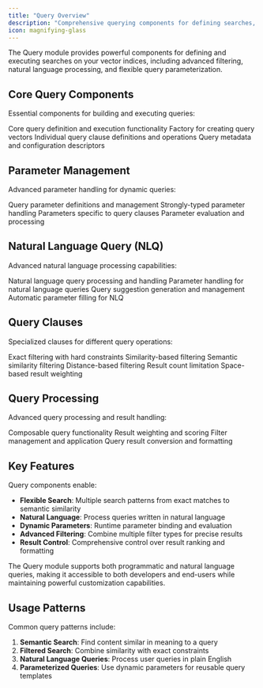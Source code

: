 ```yaml
---
title: "Query Overview"
description: "Comprehensive querying components for defining searches, filters, and natural language queries on vector indices"
icon: magnifying-glass
---
```


The Query module provides powerful components for defining and executing searches on your vector indices, including advanced filtering, natural language processing, and flexible query parameterization.

## Core Query Components

Essential components for building and executing queries:

<CardGroup cols={2}>
  <Card 
    title="Query" 
    icon="magnifying-glass" 
    href="/reference/dsl/query/query"
  >
    Core query definition and execution functionality
  </Card>
  <Card 
    title="Query Vector Factory" 
    icon="industry" 
    href="/reference/dsl/query/query_vector_factory"
  >
    Factory for creating query vectors
  </Card>
  <Card 
    title="Query Clause" 
    icon="list-check" 
    href="/reference/dsl/query/query_clause"
  >
    Individual query clause definitions and operations
  </Card>
  <Card 
    title="Query Descriptor" 
    icon="file-text" 
    href="/reference/dsl/query/query_descriptor"
  >
    Query metadata and configuration descriptors
  </Card>
</CardGroup>

## Parameter Management

Advanced parameter handling for dynamic queries:

<CardGroup cols={2}>
  <Card 
    title="Parameters" 
    icon="sliders" 
    href="/reference/dsl/query/param"
  >
    Query parameter definitions and management
  </Card>
  <Card 
    title="Typed Parameters" 
    icon="check-double" 
    href="/reference/dsl/query/typed_param"
  >
    Strongly-typed parameter handling
  </Card>
  <Card 
    title="Clause Parameters" 
    icon="gear" 
    href="/reference/dsl/query/clause_params"
  >
    Parameters specific to query clauses
  </Card>
  <Card 
    title="Parameter Evaluator" 
    icon="calculator" 
    href="/reference/dsl/query/param_evaluator"
  >
    Parameter evaluation and processing
  </Card>
</CardGroup>

## Natural Language Query (NLQ)

Advanced natural language processing capabilities:

<CardGroup cols={2}>
  <Card 
    title="NLQ Handler" 
    icon="comments" 
    href="/reference/dsl/query/nlq/nlq_handler"
  >
    Natural language query processing and handling
  </Card>
  <Card 
    title="NLQ Parameter Handler" 
    icon="wand-magic-sparkles" 
    href="/reference/dsl/query/natural_language_query_param_handler"
  >
    Parameter handling for natural language queries
  </Card>
  <Card 
    title="NLQ Suggestions" 
    icon="lightbulb" 
    href="/reference/dsl/query/nlq/suggestion/query_suggestion_model"
  >
    Query suggestion generation and management
  </Card>
  <Card 
    title="Parameter Filling" 
    icon="fill" 
    href="/reference/dsl/query/nlq/param_filler/index"
  >
    Automatic parameter filling for NLQ
  </Card>
</CardGroup>

## Query Clauses

Specialized clauses for different query operations:

<CardGroup cols={3}>
  <Card 
    title="Hard Filter" 
    icon="filter" 
    href="/reference/dsl/query/query_clause/hard_filter_clause"
  >
    Exact filtering with hard constraints
  </Card>
  <Card 
    title="Looks Like Filter" 
    icon="eye" 
    href="/reference/dsl/query/query_clause/looks_like_filter_clause"
  >
    Similarity-based filtering
  </Card>
  <Card 
    title="Similar Filter" 
    icon="copy" 
    href="/reference/dsl/query/query_clause/similar_filter_clause"
  >
    Semantic similarity filtering
  </Card>
  <Card 
    title="Radius Clause" 
    icon="circle" 
    href="/reference/dsl/query/query_clause/radius_clause"
  >
    Distance-based filtering
  </Card>
  <Card 
    title="Limit Clause" 
    icon="list-ol" 
    href="/reference/dsl/query/query_clause/limit_clause"
  >
    Result count limitation
  </Card>
  <Card 
    title="Weight by Space" 
    icon="balance-scale" 
    href="/reference/dsl/query/query_clause/weight_by_space_clause"
  >
    Space-based result weighting
  </Card>
</CardGroup>

## Query Processing

Advanced query processing and result handling:

<CardGroup cols={2}>
  <Card 
    title="Query Mixin" 
    icon="puzzle-piece" 
    href="/reference/dsl/query/query_mixin"
  >
    Composable query functionality
  </Card>
  <Card 
    title="Query Weighting" 
    icon="weight-hanging" 
    href="/reference/dsl/query/query_weighting"
  >
    Result weighting and scoring
  </Card>
  <Card 
    title="Query Filters" 
    icon="funnel" 
    href="/reference/dsl/query/query_filters"
  >
    Filter management and application
  </Card>
  <Card 
    title="Result Converters" 
    icon="right-left" 
    href="/reference/dsl/query/query_result_converter/index"
  >
    Query result conversion and formatting
  </Card>
</CardGroup>

## Key Features

Query components enable:

- **Flexible Search**: Multiple search patterns from exact matches to semantic similarity
- **Natural Language**: Process queries written in natural language
- **Dynamic Parameters**: Runtime parameter binding and evaluation
- **Advanced Filtering**: Combine multiple filter types for precise results
- **Result Control**: Comprehensive control over result ranking and formatting

<Tip>
The Query module supports both programmatic and natural language queries, making it accessible to both developers and end-users while maintaining powerful customization capabilities.
</Tip>

## Usage Patterns

Common query patterns include:

1. **Semantic Search**: Find content similar in meaning to a query
2. **Filtered Search**: Combine similarity with exact constraints
3. **Natural Language Queries**: Process user queries in plain English
4. **Parameterized Queries**: Use dynamic parameters for reusable query templates 